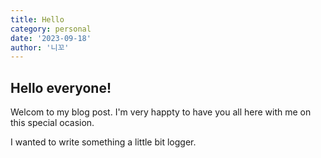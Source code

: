 ```yaml
---
title: Hello
category: personal
date: '2023-09-18'
author: '니꼬'
---
```


## Hello everyone!

Welcom to my blog post. I'm very happty to have you all here with me on this special ocasion.

I wanted to write something a little bit logger.